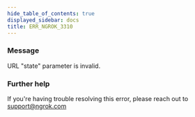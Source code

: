```yaml
---
hide_table_of_contents: true
displayed_sidebar: docs
title: ERR_NGROK_3310
---
```


### Message

URL "state" parameter is invalid.

### Further help

If you're having trouble resolving this error, please reach out to [support@ngrok.com](mailto:support@ngrok.com?subject=Help%20with%20ERR_NGROK_3310)
